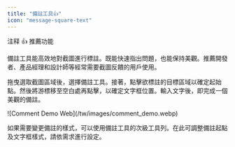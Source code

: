 ```yaml
---
title: "備註工具👍"
icon: "message-square-text"
---
```

注释
<Tip>
  👍 推薦功能
</Tip>

備註工具能高效地對截圖進行標註。既能快速指出問題，也能保持美觀。推薦開發者、產品經理和設計師等經常需要截圖反饋的用戶使用。
  
拖曳選取截圖區域後，選擇備註工具。接著，點擊欲標註的目標區域以確定起始點。然後將游標移至空白處再點擊，以確定文字框位置。輸入文字後，即完成一個美觀的備註。

<Frame>
  ![Comment Demo Web](/tw/images/comment_demo.webp)
</Frame>

如果需要變更備註的樣式，可以使用備註工具的次級工具列。在此可調整備註起點及文字框樣式，請依需求進行設定。